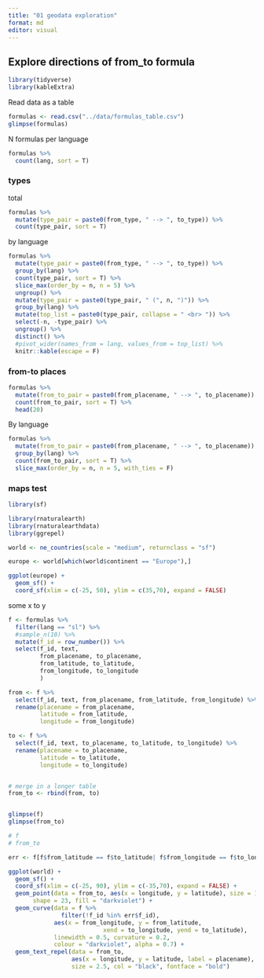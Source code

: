 ```yaml
---
title: "01 geodata exploration"
format: md
editor: visual
---
```


## Explore directions of from_to formula

```r
library(tidyverse)
library(kableExtra)
```

Read data as a table

```r
formulas <- read.csv("../data/formulas_table.csv")
glimpse(formulas)
```

N formulas per language

```r
formulas %>% 
  count(lang, sort = T)
```

### types

total

```r
formulas %>% 
  mutate(type_pair = paste0(from_type, " --> ", to_type)) %>% 
  count(type_pair, sort = T)
```

by language

```r
formulas %>% 
  mutate(type_pair = paste0(from_type, " --> ", to_type)) %>% 
  group_by(lang) %>% 
  count(type_pair, sort = T) %>% 
  slice_max(order_by = n, n = 5) %>% 
  ungroup() %>% 
  mutate(type_pair = paste0(type_pair, " (", n, ")")) %>% 
  group_by(lang) %>% 
  mutate(top_list = paste0(type_pair, collapse = " <br> ")) %>% 
  select(-n, -type_pair) %>% 
  ungroup() %>% 
  distinct() %>% 
  #pivot_wider(names_from = lang, values_from = top_list) %>% 
  knitr::kable(escape = F)
```

### from-to places

```r
formulas %>% 
  mutate(from_to_pair = paste0(from_placename, " --> ", to_placename)) %>% 
  count(from_to_pair, sort = T) %>% 
  head(20)
```

By language

```r
formulas %>% 
  mutate(from_to_pair = paste0(from_placename, " --> ", to_placename)) %>% 
  group_by(lang) %>% 
  count(from_to_pair, sort = T) %>% 
  slice_max(order_by = n, n = 5, with_ties = F)
```

### maps test

```r
library(sf)

library(rnaturalearth)
library(rnaturalearthdata)
library(ggrepel)
```

```r
world <- ne_countries(scale = "medium", returnclass = "sf")

europe <- world[which(world$continent == "Europe"),]

ggplot(europe) +
  geom_sf() +
  coord_sf(xlim = c(-25, 50), ylim = c(35,70), expand = FALSE)

```

some x to y

```r
f <- formulas %>% 
  filter(lang == "sl") %>% 
  #sample_n(10) %>% 
  mutate(f_id = row_number()) %>% 
  select(f_id, text,
         from_placename, to_placename, 
         from_latitude, to_latitude, 
         from_longitude, to_longitude
         ) 

from <- f %>% 
  select(f_id, text, from_placename, from_latitude, from_longitude) %>% 
  rename(placename = from_placename,
         latitude = from_latitude,
         longitude = from_longitude)

to <- f %>% 
  select(f_id, text, to_placename, to_latitude, to_longitude) %>% 
  rename(placename = to_placename,
         latitude = to_latitude,
         longitude = to_longitude)


# merge in a longer table
from_to <- rbind(from, to)


glimpse(f)
glimpse(from_to)

# f
# from_to

err <- f[f$from_latitude == f$to_latitude| f$from_longitude == f$to_longitude, ]

```

```r
ggplot(world) +
  geom_sf() +
  coord_sf(xlim = c(-25, 90), ylim = c(-35,70), expand = FALSE) + 
  geom_point(data = from_to, aes(x = longitude, y = latitude), size = 1, 
       shape = 23, fill = "darkviolet") + 
  geom_curve(data = f %>% 
               filter(!f_id %in% err$f_id), 
             aes(x = from_longitude, y = from_latitude,
                           xend = to_longitude, yend = to_latitude),
             linewidth = 0.5, curvature = 0.2, 
             colour = "darkviolet", alpha = 0.7) +
  geom_text_repel(data = from_to, 
                  aes(x = longitude, y = latitude, label = placename), 
                  size = 2.5, col = "black", fontface = "bold") 
```
